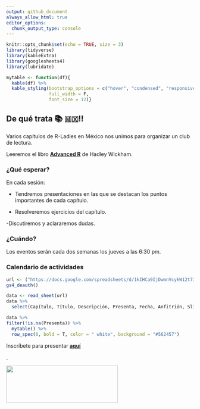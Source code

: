 ```yaml
---
output: github_document
always_allow_html: true
editor_options: 
  chunk_output_type: console
---
```


```r
knitr::opts_chunk$set(echo = TRUE, size = 3)
library(tidyverse)
library(kableExtra)
library(googlesheets4)
library(lubridate)

mytable <- function(df){
  kable(df) %>%
  kable_styling(bootstrap_options = c("hover", "condensed", "responsive"),
                full_width = F,
                font_size = 12)}
```

## De qué trata 📚 🇲🇽\!\!

Varios capítulos de R-Ladies en México nos unimos para organizar un club de lectura.

Leeremos el libro [**Advanced R**](https://adv-r.hadley.nz/) de Hadley Wickham.

### ¿Qué esperar?
En cada sesión:

- Tendremos presentaciones en las que se destacan los puntos importantes de cada capítulo.

- Resolveremos ejercicios del capítulo.
  
-Discutiremos y aclararemos dudas.
   
### ¿Cuándo?

Los eventos serán cada dos semanas los jueves a las 6:30 pm. 

### Calendario de actividades

```r

url <- ("https://docs.google.com/spreadsheets/d/1kIHCa9IjDwmnVcykW12t73Nb7xwb_YJcxXVzi-GlKJw/edit#gid=0") 
gs4_deauth()

data <- read_sheet(url)
data %>% 
  select(Capítulo, Título, Descripción, Presenta, Fecha, Anfitrión, Slides)

```

```r
data %>% 
filter(!is.na(Presenta)) %>% 
  mytable() %>% 
  row_spec(0, bold = T, color = " white", background = "#562457")
```

Inscríbete para presentar [**aquí**](https://docs.google.com/spreadsheets/d/1KY4rK6Ky8jJIW4czZMkGxpR9v0Le169ibcGxXdRK_zc/edit?usp=sharing)

<a href="https://github.com/RLadiesMX/club-lectura-advr"> </i>&nbsp; </a><br>

<img src="R-LadiesGlobal_RBG_online_LogoWithText_Horizontal.png" width="300" height="100" />


